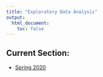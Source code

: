 ```yaml
---
title: "Exploratory Data Analysis"
output:
  html_document:
    toc: false
---
```


## Current Section: 
- [Spring 2020](https://emse-eda-gwu.github.io/2020-Spring)

